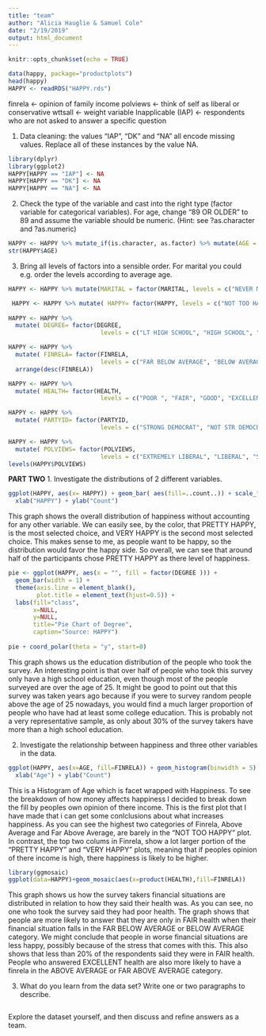 ```yaml
---
title: "team"
author: "Alicia Hauglie & Samuel Cole"
date: "2/19/2019"
output: html_document
---
```


```r
knitr::opts_chunk$set(echo = TRUE)
```

```r
data(happy, package="productplots")
head(happy)
HAPPY <- readRDS("HAPPY.rds")
```

finrela <- opinion of family income
polviews <- think of self as liberal or conservative
wttsall <- weight variable
Inapplicable (IAP) <- respondents who are not asked to answer a specific question 

1. Data cleaning: the values “IAP”, “DK” and “NA” all encode missing values. Replace all of these instances by the value NA.
```r
library(dplyr)
library(ggplot2)
HAPPY[HAPPY == "IAP"] <- NA
HAPPY[HAPPY == "DK"] <- NA
HAPPY[HAPPY == "NA"] <- NA
```

2. Check the type of the variable and cast into the right type (factor variable for categorical variables). For age, change “89 OR OLDER” to 89 and assume the variable should be numeric. (Hint: see ?as.character and ?as.numeric)
```r
HAPPY <- HAPPY %>% mutate_if(is.character, as.factor) %>% mutate(AGE = recode(AGE, "89 OR OLDER" = "89")) %>% mutate(AGE = as.numeric(levels(AGE)[AGE]))
str(HAPPY$AGE)
```
3. Bring all levels of factors into a sensible order. For marital you could e.g. order the levels according to average age.

```r
HAPPY <- HAPPY %>% mutate(MARITAL = factor(MARITAL, levels = c("NEVER MARRIED", "MARRIED", "SEPARATED", "DIVORCED", "WIDOWED"))) %>% arrange(desc(MARITAL))

 HAPPY <- HAPPY %>% mutate( HAPPY= factor(HAPPY, levels = c("NOT TOO HAPPY", "PRETTY HAPPY", "VERY HAPPY"))) %>% arrange(desc(HAPPY))
 
HAPPY <- HAPPY %>%
  mutate( DEGREE= factor(DEGREE, 
                          levels = c("LT HIGH SCHOOL", "HIGH SCHOOL", "JUNIOR COLLEGE", "BACHELOR", "GRADUATE"))) %>% arrange(desc(DEGREE))

HAPPY <- HAPPY %>%
  mutate( FINRELA= factor(FINRELA, 
                          levels = c("FAR BELOW AVERAGE", "BELOW AVERAGE", "AVERAGE", "ABOVE AVERAGE", "FAR ABOVE AVERAGE"))) %>% 
  arrange(desc(FINRELA))

HAPPY <- HAPPY %>%
  mutate( HEALTH= factor(HEALTH, 
                          levels = c("POOR ", "FAIR", "GOOD", "EXCELLENT"))) %>% arrange(desc(HEALTH))

HAPPY <- HAPPY %>%
  mutate( PARTYID= factor(PARTYID, 
                          levels = c("STRONG DEMOCRAT", "NOT STR DEMOCRAT", "IND,NEAR DEM", "INDEPENDENT", "IND,NEAR REP", "NOT STR REPUBLICAN","STRONG REPUBLICAN", "OTHER PARTY"))) %>% arrange(desc(PARTYID))

HAPPY <- HAPPY %>%
  mutate( POLVIEWS= factor(POLVIEWS, 
                          levels = c("EXTREMELY LIBERAL", "LIBERAL", "SLIGHTLY LIBERAL", "MODERATE", "SLIGHTLY CONSERVATIVE", "CONSERVATIVE","EXTRMELY CONSERVATIVE"))) %>% arrange(desc(POLVIEWS))
levels(HAPPY$POLVIEWS)
```

 **PART TWO**
1. Investigate the distributions of 2 different variables.
```r
ggplot(HAPPY, aes(x= HAPPY)) + geom_bar( aes(fill=..count..)) + scale_fill_gradient("Count", low="green", high ="red") + ggtitle("Distribution of Happiness") +
  xlab("HAPPY") + ylab("Count")
```
This graph shows the overall distribution of happiness without accounting for any other variable. We can easily see, by the color, that PRETTY HAPPY, is the most selected choice, and VERY HAPPY is the second most selected choice. This makes sense to me, as people want to be happy, so the distribution would favor the happy side. So overall, we can see that around half of the participants chose PRETTY HAPPY as there level of happiness. 

```r
pie <- ggplot(HAPPY, aes(x = "", fill = factor(DEGREE ))) + 
  geom_bar(width = 1) +
  theme(axis.line = element_blank(), 
        plot.title = element_text(hjust=0.5)) + 
  labs(fill="class", 
       x=NULL, 
       y=NULL, 
       title="Pie Chart of Degree", 
       caption="Source: HAPPY")
  
pie + coord_polar(theta = "y", start=0)
```
This graph shows us the education distribution of the people who took the survey. An interesting point is that over half of people who took this survey only have a high school education, even though most of the people surveyed are over the age of 25. It might be good to point out that this survey was taken years ago because if you were to survey random people above the age of 25 nowadays, you would find a much larger proportion of people who have had at least some college education. This is probably not a very representative sample, as only about 30% of the survey takers have more than a high school education. 

2. Investigate the relationship between happiness and three other variables in the data.
```r
ggplot(HAPPY, aes(x=AGE, fill=FINRELA)) + geom_histogram(binwidth = 5) + facet_grid(~HAPPY) + ggtitle("Plot of Happiness with Age and Finrela (Opinion of family income)") +
  xlab("Age") + ylab("Count")
```
This is a Histogram of Age which is facet wrapped with Happiness. To see the breakdown of how money affects happiness I decided to break down the fill by peoples own opinion of there income. This is the first plot that I have made that i can get some conlclusions about what increases happiness. As you can see the highest two categories of Finrela, Above Average and Far Above Average, are barely in the "NOT TOO HAPPY" plot. In contrast, the top two colums in Finrela, show a lot larger portion of the "PRETTY HAPPY" and "VERY HAPPY" plots, meaning that if peoples opinion of there income is high, there happiness is likely to be higher. 

```r
library(ggmosaic)
ggplot(data=HAPPY)+geom_mosaic(aes(x=product(HEALTH),fill=FINRELA))
```
This graph shows us how the survey takers financial situations are distributed in relation to how they said their health was. As you can see, no one who took the survey said they had poor health. The graph shows that people are more likely to answer that they are only in FAIR health when their financial situation falls in the FAR BELOW AVERAGE or BELOW AVERAGE category. We might conclude that people in worse financial situations are less happy, possibly because of the stress that comes with this. This also shows that less than 20% of the respondents said they were in FAIR health. People who answered EXCELLENT health are also more likely to have a finrela in the ABOVE AVERAGE or FAR ABOVE AVERAGE category. 

3. What do you learn from the data set? Write one or two paragraphs to describe.
```r

```
Explore the dataset yourself, and then discuss and refine answers as a team.

